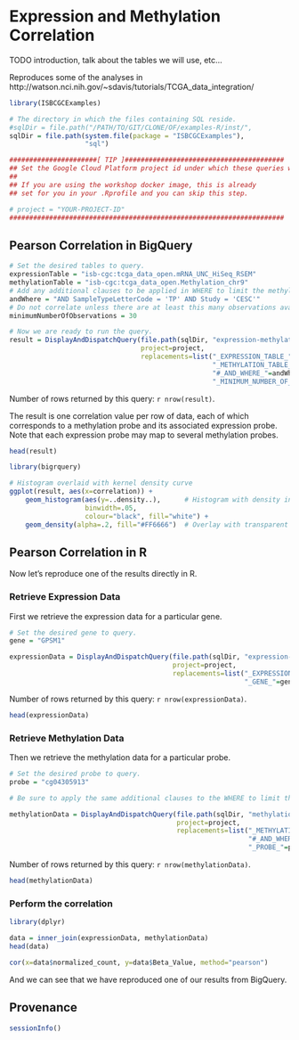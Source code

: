 # Expression and Methylation Correlation

TODO introduction, talk about the tables we will use, etc...

Reproduces some of the analyses in http://watson.nci.nih.gov/~sdavis/tutorials/TCGA_data_integration/

```r
library(ISBCGCExamples)

# The directory in which the files containing SQL reside.
#sqlDir = file.path("/PATH/TO/GIT/CLONE/OF/examples-R/inst/", 
sqlDir = file.path(system.file(package = "ISBCGCExamples"),
                   "sql")
```

```r
######################[ TIP ]########################################
## Set the Google Cloud Platform project id under which these queries will run.
## 
## If you are using the workshop docker image, this is already
## set for you in your .Rprofile and you can skip this step.

# project = "YOUR-PROJECT-ID"
#####################################################################
```

## Pearson Correlation in BigQuery

```r
# Set the desired tables to query.
expressionTable = "isb-cgc:tcga_data_open.mRNA_UNC_HiSeq_RSEM"
methylationTable = "isb-cgc:tcga_data_open.Methylation_chr9"
# Add any additional clauses to be applied in WHERE to limit the methylation data further.
andWhere = "AND SampleTypeLetterCode = 'TP' AND Study = 'CESC'"
# Do not correlate unless there are at least this many observations available
minimumNumberOfObservations = 30

# Now we are ready to run the query.
result = DisplayAndDispatchQuery(file.path(sqlDir, "expression-methylation-correlation.sql"),
                                 project=project,
                                 replacements=list("_EXPRESSION_TABLE_"=expressionTable,
                                                   "_METHYLATION_TABLE_"=methylationTable,
                                                   "#_AND_WHERE_"=andWhere,
                                                   "_MINIMUM_NUMBER_OF_OBSERVATIONS_"=minimumNumberOfObservations))
```
Number of rows returned by this query: `r nrow(result)`.

The result is one correlation value per row of data, each of which corresponds to a methylation probe and
its associated expression probe. Note that each expression probe may map to several methylation probes.
```r
head(result)
```

```r
library(bigrquery)

# Histogram overlaid with kernel density curve
ggplot(result, aes(x=correlation)) + 
    geom_histogram(aes(y=..density..),      # Histogram with density instead of count on y-axis
                   binwidth=.05,
                   colour="black", fill="white") +
    geom_density(alpha=.2, fill="#FF6666")  # Overlay with transparent density plot
```

## Pearson Correlation in R

Now let's reproduce one of the results directly in R.

### Retrieve Expression Data

First we retrieve the expression data for a particular gene.
```r
# Set the desired gene to query.
gene = "GPSM1"

expressionData = DisplayAndDispatchQuery(file.path(sqlDir, "expression-data.sql"),
                                         project=project,
                                         replacements=list("_EXPRESSION_TABLE_"=expressionTable,
                                                           "_GENE_"=gene))
```
Number of rows returned by this query: `r nrow(expressionData)`.

```r
head(expressionData)
```

### Retrieve Methylation Data

Then we retrieve the methylation data for a particular probe.

```r
# Set the desired probe to query.
probe = "cg04305913"

# Be sure to apply the same additional clauses to the WHERE to limit the methylation data further.

methylationData = DisplayAndDispatchQuery(file.path(sqlDir, "methylation-data.sql"),
                                          project=project,
                                          replacements=list("_METHYLATION_TABLE_"=methylationTable,
                                                            "#_AND_WHERE_"=andWhere,
                                                            "_PROBE_"=probe))
```

Number of rows returned by this query: `r nrow(methylationData)`.

```r
head(methylationData)
```

### Perform the correlation

```r
library(dplyr)

data = inner_join(expressionData, methylationData)
head(data)
```

```r
cor(x=data$normalized_count, y=data$Beta_Value, method="pearson")
```

And we can see that we have reproduced one of our results from BigQuery.

## Provenance
```r
sessionInfo()
```

